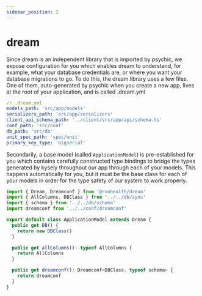 ```yaml
---
sidebar_position: 2
---
```


# dream

Since dream is an independent library that is imported by psychic, we expose configuration for you which enables dream to understand, for example, what your database credentials are, or where you want your database migrations to go. To do this, the dream library uses a few files. One of them, auto-generated by psychic when you create a new app, lives at the root of your application, and is called .dream.yml

```yaml
// .dream.yml
models_path: 'src/app/models'
serializers_path: 'src/app/serializers'
client_api_schema_path: '../client/src/app/api/schema.ts'
conf_path: 'src/conf'
db_path: 'src/db'
unit_spec_path: 'spec/unit'
primary_key_type: 'bigserial'
```

Secondarily, a base model (called `ApplicationModel`) is pre-established for you which contains carefully constructed type bindings to bridge the types generated by kysely throughout our app through each of your models. This happens automatically for you, but it must be the base class for each of your models in order for the type safety of our system to work properly.

```ts
import { Dream, Dreamconf } from '@rvohealth/dream'
import { AllColumns, DBClass } from '../../db/sync'
import { schema } from '../../db/schema'
import dreamconf from '../../conf/dreamconf'

export default class ApplicationModel extends Dream {
  public get DB() {
    return new DBClass()
  }

  public get allColumns(): typeof AllColumns {
    return AllColumns
  }

  public get dreamconf(): Dreamconf<DBClass, typeof schema> {
    return dreamconf
  }
}
```

